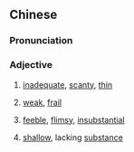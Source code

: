 {{also|单薄}}
==Chinese==
{{zh-forms|s=单薄}}

===Pronunciation===
{{zh-pron
|m=dānbó
|c=daan1 bok6
|cat=a
}}

===Adjective===
{{zh-adj}}
# {{lb|zh|of amount of clothing}} [[inadequate]], [[scanty]], [[thin]]
# {{lb|zh|of a person}} [[weak]], [[frail]] {{gloss|either physically or mentally}}
# {{lb|zh|of power}} [[feeble]], [[flimsy]], [[insubstantial]]
# {{lb|zh|of a book}} [[shallow]], lacking [[substance]]